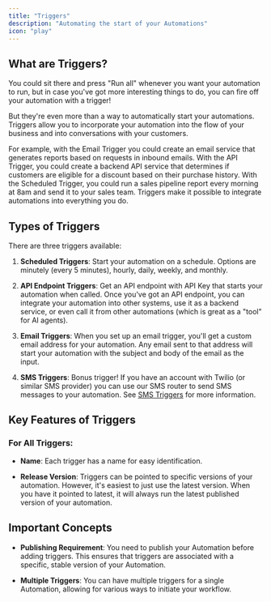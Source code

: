 ```yaml
---
title: "Triggers"
description: "Automating the start of your Automations"
icon: "play"
---
```


## What are Triggers?

You could sit there and press "Run all" whenever you want your automation to run, but in case you've got more interesting things to do, you can fire off your automation with a trigger!

But they're even more than a way to automatically start your automations. Triggers allow you to incorporate your automation into the flow of your business and into conversations with your customers. 

For example, with the Email Trigger you could create an email service that generates reports based on requests in inbound emails. With the API Trigger, you could create a backend API service that determines if customers are eligible for a discount based on their purchase history. With the Scheduled Trigger, you could run a sales pipeline report every morning at 8am and send it to your sales team. Triggers make it possible to integrate automations into everything you do.



## Types of Triggers

There are three triggers available:

1. **Scheduled Triggers**: Start your automation on a schedule. Options are minutely (every 5 minutes), hourly, daily, weekly, and monthly.

2. **API Endpoint Triggers**: Get an API endpoint with API Key that starts your automation when called. Once you've got an API endpoint, you can integrate your automation into other systems, use it as a backend service, or even call it from other automations (which is great as a "tool" for AI agents).

3. **Email Triggers**: When you set up an email trigger, you'll get a custom email address for your automation. Any email sent to that address will start your automation with the subject and body of the email as the input.

4. **SMS Triggers**: Bonus trigger! If you have an account with Twilio (or similar SMS provider) you can use our SMS router to send SMS messages to your automation. See [SMS Triggers](/how-to/sms-triggers) for more information.

## Key Features of Triggers

### For All Triggers:

- **Name**: Each trigger has a name for easy identification.

- **Release Version**: Triggers can be pointed to specific versions of your automation. However, it's easiest to just use the latest version. When you have it pointed to latest, it will always run the latest published version of your automation.

## Important Concepts

- **Publishing Requirement**: You need to publish your Automation before adding triggers. This ensures that triggers are associated with a specific, stable version of your Automation.

- **Multiple Triggers**: You can have multiple triggers for a single Automation, allowing for various ways to initiate your workflow.


